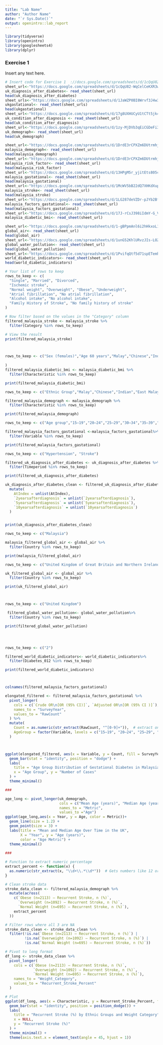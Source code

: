 ---
title: "Lab Name"
author: "Author Name"
date: "`r Sys.Date()`"
output: openintro::lab_report
---

```{r load-packages, message=FALSE}
library(tidyverse)
library(openintro)
library(googlesheets4)
library(dplyr)
```

### Exercise 1

Insert any text here.

```{r code-chunk-label}
# Insert code for Exercise 1  ://docs.google.com/spreadsheets/d/1cQqU82-WqCelCeKXR3wtYboCiGPkDmj9_G5yR1mythE/edit?usp=sharing
sheet_url<-"https://docs.google.com/spreadsheets/d/1cQqU82-WqCelCeKXR3wtYboCiGPkDmj9_G5yR1mythE/edit?usp=sharing"
uk_diagnosis_after_diabetes<- read_sheet(sheet_url)
head(uk_diagnosis_after_diabetes)
sheet_urls<-"https://docs.google.com/spreadsheets/d/1JaWZP0BI8Wrvf3J4w3j-tmtdIc7BQn3U9hkc5htLFbU/edit?gid=750954689#gid=750954689"
ukgastational<- read_sheet(sheet_urls)
head(ukgastational)
sheet_url<-"https://docs.google.com/spreadsheets/d/17g8UXHUCyU1tCTt5jk4Ol_JUpDfkm_XZ271f6JpauBk/edit?gid=35895440#gid=35895440"
uk_condition_after_diagnosis <- read_sheet(sheet_url)
head(uk_condition_after_diagnosis)
sheet_url<-"https://docs.google.com/spreadsheets/d/1zy-MjDVb3qEiCGDeFi3Wk3JbRGloXYrzvhBpkGdFgks/edit?usp=sharing"
uk_demograph<- read_sheet(sheet_url)
head(uk_demograph)

```



```{r code-chunk-label}
sheet_url<-"https://docs.google.com/spreadsheets/d/1DrdE3rCPXZm6DUtrmhjNJnIY2FSpVnTeGSVT3tI7X3k/edit?usp=sharing"
malaysia_demograph<- read_sheet(sheet_url)
head(malaysia_demograph)
sheet_url<-"https://docs.google.com/spreadsheets/d/1DrdE3rCPXZm6DUtrmhjNJnIY2FSpVnTeGSVT3tI7X3k/edit?usp=sharing"
malaysia_risk_factor<- read_sheet(sheet_url)
head(malaysia_risk_factor)
sheet_url<-"https://docs.google.com/spreadsheets/d/13HPgM5r_yjitEts805cxyGEWvfQtkneNEm4qdRy1vB0/edit?gid=0#gid=0"
malaysia_gastational<- read_sheet(sheet_url)
head(malaysia_gastational)
sheet_url<-"https://docs.google.com/spreadsheets/d/1McWV5bB22dQ7XHKdXupseV3FObMtG2KrMQsoy41NKcA/edit?gid=0#gid=0"
malaysia_stroke<- read_sheet(sheet_url)
head(malaysia_stroke)
sheet_url<-"https://docs.google.com/spreadsheets/d/1LG287deVZDr-pJYb2Bf1hkuzF9OHEzWYEIYI0T-JJ8Y/edit?gid=0#gid=0"
malaysia_factors_gastational<- read_sheet(sheet_url)
head(malaysia_factors_gastational)
sheet_url<-"https://docs.google.com/spreadsheets/d/17J-rCsJ398iIdmY-G_V9GKlfjO8PXQ7ujy-j3cXdHy8/edit?usp=sharing"
malaysia_diabetic_bmi<- read_sheet(sheet_url)
```


```{r code-chunk-label}
sheet_url<-"https://docs.google.com/spreadsheets/d/1-gBPpmAnl6i2hHkxoL1wg3-1mhijzqe8fbETBzOiDB0/edit?usp=sharing"
global_air<- read_sheet(sheet_url)
head(global_air)
sheet_url<-"https://docs.google.com/spreadsheets/d/1unG52KhlURvzJIs-LOZQJCafY-iFiybRevL7dn7MbOg/edit?gid=1000439626#gid=1000439626"
global_water_pollution<- read_sheet(sheet_url)
head(global_water_pollution)
sheet_url<-"https://docs.google.com/spreadsheets/d/1PvifqQtf5d71spETemhJoJJrb_w7h9gEHqFmN6a1lok/edit?usp=sharing"
world_diabetic_indicators<- read_sheet(sheet_url)
head(world_diabetic_indicators)

```


```{r code-chunk-label}
# Your list of rows to keep
rows_to_keep <- c(
  "Single", "Married", "Divorced",
  "Ischemic stroke",
  "Normal weight", "Overweight", "Obese", "Underweight",
  "Atrial fibrillation", "No atrial fibrillation",
  "Alcohol intake", "No alcohol intake",
  "Family History of Stroke", "No family history of stroke"
)

# Now filter based on the values in the "Category" column
filtered_malaysia_stroke <- malaysia_stroke %>%
  filter(Category %in% rows_to_keep)

# View the result
print(filtered_malaysia_stroke)




```

```{r}
rows_to_keep <- c("Sex (females)","Age 60 years","Malay","Chinese","Indian","East Malaysians","Formal education","Smokers","Hypertension","Dyslipidemia","Ischemic Heart Disease","Atrial Fibrillation","Ischemic stroke","TIA","Recurrent Ischemic Stroke"
  
)
filtered_malaysia_diabetic_bmi <- malaysia_diabetic_bmi %>%
  filter(Characteristic %in% rows_to_keep)

print(filtered_malaysia_diabetic_bmi)
```

```{r}
rows_to_keep <- c("Ethnic Group","Malay","Chinese","Indian","East Malaysians","Formal Education","Duration of Hypertension (Years)","<1","1–5","6–10","6–10","Duration of Diabetes (Years)","<1","1–5","6–10",">10","T2DM before 1st stroke","Smoking")

filtered_malaysia_demograph <- malaysia_demograph %>%
  filter(Characteristic %in% rows_to_keep)

print(filtered_malaysia_demograph)
```
```{r}
rows_to_keep <- c("Age group","15–19","20–24","25–29","30–34","35–39","40–44","45–49","Ethnicity","Malays","Chinese","Indians","Other Bumiputera","BMI","Normal/ Underweight","Overweight","Overweight","Hypertension during pregnancy","Yes","No","Marital status","Single/ Divorcee/ Widower","Married","Locality","Urban","Rural")

filtered_malaysia_factors_gastational <-malaysia_factors_gastational%>%
  filter(Variable %in% rows_to_keep)

print(filtered_malaysia_factors_gastational)

```

```{r}
rows_to_keep <- c("Hypertension", "Stroke")

filtered_uk_diagnosis_after_diabetes <- uk_diagnosis_after_diabetes %>%
  filter(Timeperiod %in% rows_to_keep)

print(filtered_uk_diagnosis_after_diabetes)

uk_diagnosis_after_diabetes_clean <- filtered_uk_diagnosis_after_diabetes %>%
  mutate(
    AtIndex = unlist(AtIndex),
    `2yearsafterdiagnosis` = unlist(`2yearsafterdiagnosis`),
    `5yearsafterdiagnosis` = unlist(`5yearsafterdiagnosis`),
    `10yearsafterdiagnosis` = unlist(`10yearsafterdiagnosis`)
  )


print(uk_diagnosis_after_diabetes_clean)
```

```{r}
rows_to_keep <- c("Malaysia")

malaysia_filtered_global_air <- global_air %>%
  filter(Country %in% rows_to_keep)

print(malaysia_filtered_global_air)

```
```{r}
rows_to_keep <- c("United Kingdom of Great Britain and Northern Ireland")

uk_filtered_global_air <- global_air %>%
  filter(Country %in% rows_to_keep)

print(uk_filtered_global_air)




```

```{r}

rows_to_keep <- c("United Kingdom")

 filtered_global_water_pollution<- global_water_pollution%>%
  filter(Country %in% rows_to_keep)

print(filtered_global_water_pollution)





```
```{r}

rows_to_keep <- c("2")

filtered_world_diabetic_indicators<- world_diabetic_indicators%>%
  filter(Diabetes_012 %in% rows_to_keep)

print(filtered_world_diabetic_indicators)




```


```{r}
colnames(filtered_malaysia_factors_gastational)

elongated_filtered <- filtered_malaysia_factors_gastational %>%
  pivot_longer(
    cols = c(`Crude OR\n[OR (95% CI)]`, `Adjusted OR\n[OR (95% CI )]`),
    names_to = "SurveyYear",
    values_to = "RawCount"
  ) %>%
  mutate(
    Count = as.numeric(str_extract(RawCount, "^[0-9]+")),  # extract only the number before the space/parenthesis
    AgeGroup = factor(Variable, levels = c("15–19", "20–24", "25–29", "30–34", "35–39", "40–44", "45–49"))
  )



ggplot(elongated_filtered, aes(x = Variable, y = Count, fill = SurveyYear)) +
  geom_bar(stat = "identity", position = "dodge") +
  labs(
    title = "Age Group Distribution of Gestational Diabetes in Malaysia",
    x = "Age Group", y = "Number of Cases"
  ) +
  theme_minimal()

###
```

```{r}
age_long <- pivot_longer(uk_demograph,
                         cols = c("Mean Age (years)", "Median Age (years)"),
                         names_to = "Metric",
                         values_to ="Age")
ggplot(age_long,aes(x = Year, y = Age, color = Metric))+
  geom_line(size = 1.2) +
  geom_point(size = 3) +
  labs(title = "Mean and Median Age Over Time in the UK",
       X = "Year", y = "Age (years)",
       color = "Age Metric") +
  theme_minimal()
  
###


```

```{r}
# Function to extract numeric percentage
extract_percent <- function(x) {
  as.numeric(str_extract(x, "\\d+\\.*\\d*"))  # Gets numbers like 12 or 12.5
}

# Clean stroke data
stroke_data_clean <- filtered_malaysia_demograph %>%
  mutate(across(
    c(`Obese (n=2113) – Recurrent Stroke, n (%)`,
      `Overweight (n=1092) – Recurrent Stroke, n (%)`,
      `Normal Weight (n=695) – Recurrent Stroke, n (%)`),
    extract_percent
  ))

# Filter rows where all 3 are NA
stroke_data_clean <- stroke_data_clean %>%
  filter(!is.na(`Obese (n=2113) – Recurrent Stroke, n (%)`) |
         !is.na(`Overweight (n=1092) – Recurrent Stroke, n (%)`) |
         !is.na(`Normal Weight (n=695) – Recurrent Stroke, n (%)`))

# Pivot to long format
df_long <- stroke_data_clean %>%
  pivot_longer(
    cols = c(`Obese (n=2113) – Recurrent Stroke, n (%)`,
             `Overweight (n=1092) – Recurrent Stroke, n (%)`,
             `Normal Weight (n=695) – Recurrent Stroke, n (%)`),
    names_to = "Weight_Category",
    values_to = "Recurrent_Stroke_Percent"
  )

# Plot
ggplot(df_long, aes(x = Characteristic, y = Recurrent_Stroke_Percent, fill = Weight_Category)) +
  geom_bar(stat = "identity", position = position_dodge()) +
  labs(
    title = "Recurrent Stroke (%) by Ethnic Groups and Weight Category",
    x = NULL,
    y = "Recurrent Stroke (%)"
  ) +
  theme_minimal() +
  theme(axis.text.x = element_text(angle = 45, hjust = 1))
  
```


